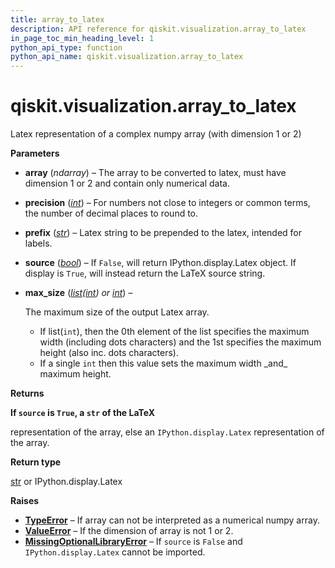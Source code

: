 ```yaml
---
title: array_to_latex
description: API reference for qiskit.visualization.array_to_latex
in_page_toc_min_heading_level: 1
python_api_type: function
python_api_name: qiskit.visualization.array_to_latex
---
```


<span id="qiskit-visualization-array-to-latex" />

# qiskit.visualization.array\_to\_latex

<Function id="qiskit.visualization.array_to_latex" name="array_to_latex" isDedicatedPage={true} github="https://github.com/qiskit/qiskit/tree/stable/0.45/qiskit/visualization/array.py" signature="qiskit.visualization.array_to_latex(array, precision=10, prefix='', source=False, max_size=8)">
  Latex representation of a complex numpy array (with dimension 1 or 2)

  **Parameters**

  *   **array** (*ndarray*) – The array to be converted to latex, must have dimension 1 or 2 and contain only numerical data.

  *   **precision** ([*int*](https://docs.python.org/3/library/functions.html#int "(in Python v3.12)")) – For numbers not close to integers or common terms, the number of decimal places to round to.

  *   **prefix** ([*str*](https://docs.python.org/3/library/stdtypes.html#str "(in Python v3.12)")) – Latex string to be prepended to the latex, intended for labels.

  *   **source** ([*bool*](https://docs.python.org/3/library/functions.html#bool "(in Python v3.12)")) – If `False`, will return IPython.display.Latex object. If display is `True`, will instead return the LaTeX source string.

  *   **max\_size** ([*list*](https://docs.python.org/3/library/stdtypes.html#list "(in Python v3.12)")*(*[*int*](https://docs.python.org/3/library/functions.html#int "(in Python v3.12)")*) or* [*int*](https://docs.python.org/3/library/functions.html#int "(in Python v3.12)")) –

      The maximum size of the output Latex array.

      *   If list(`int`), then the 0th element of the list specifies the maximum width (including dots characters) and the 1st specifies the maximum height (also inc. dots characters).
      *   If a single `int` then this value sets the maximum width \_and\_ maximum height.

  **Returns**

  **If `source` is `True`, a `str` of the LaTeX**

  representation of the array, else an `IPython.display.Latex` representation of the array.

  **Return type**

  [str](https://docs.python.org/3/library/stdtypes.html#str "(in Python v3.12)") or IPython.display.Latex

  **Raises**

  *   [**TypeError**](https://docs.python.org/3/library/exceptions.html#TypeError "(in Python v3.12)") – If array can not be interpreted as a numerical numpy array.
  *   [**ValueError**](https://docs.python.org/3/library/exceptions.html#ValueError "(in Python v3.12)") – If the dimension of array is not 1 or 2.
  *   [**MissingOptionalLibraryError**](exceptions#qiskit.exceptions.MissingOptionalLibraryError "qiskit.exceptions.MissingOptionalLibraryError") – If `source` is `False` and `IPython.display.Latex` cannot be imported.
</Function>

